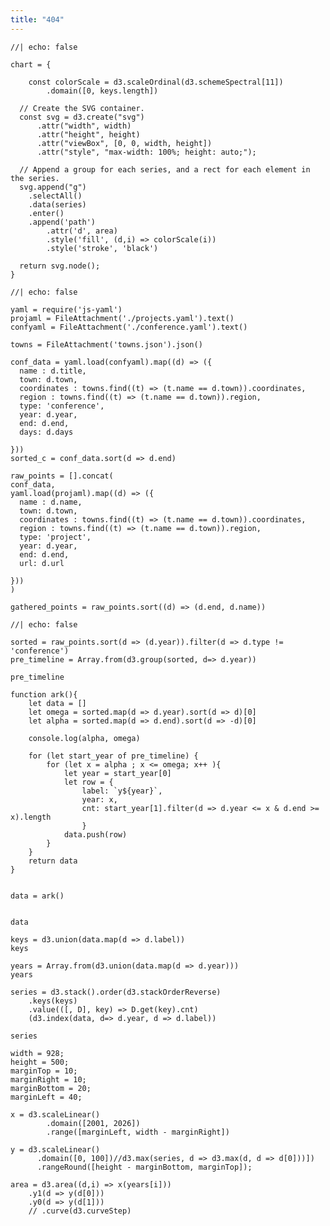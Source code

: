 ```yaml
---
title: "404"
---
```


```ojs
//| echo: false

chart = {

    const colorScale = d3.scaleOrdinal(d3.schemeSpectral[11])
        .domain([0, keys.length])

  // Create the SVG container.
  const svg = d3.create("svg")
      .attr("width", width)
      .attr("height", height)
      .attr("viewBox", [0, 0, width, height])
      .attr("style", "max-width: 100%; height: auto;");

  // Append a group for each series, and a rect for each element in the series.
  svg.append("g")
    .selectAll()
    .data(series)
    .enter()
    .append('path')
        .attr('d', area)
        .style('fill', (d,i) => colorScale(i))
        .style('stroke', 'black')

  return svg.node();
}
```


```ojs
//| echo: false

yaml = require('js-yaml')
projaml = FileAttachment('./projects.yaml').text()
confyaml = FileAttachment('./conference.yaml').text()

towns = FileAttachment('towns.json').json()

conf_data = yaml.load(confyaml).map((d) => ({
  name : d.title,
  town: d.town,
  coordinates : towns.find((t) => (t.name == d.town)).coordinates,
  region : towns.find((t) => (t.name == d.town)).region,
  type: 'conference',
  year: d.year,
  end: d.end,
  days: d.days

}))
sorted_c = conf_data.sort(d => d.end)

raw_points = [].concat(
conf_data,
yaml.load(projaml).map((d) => ({
  name : d.name,
  town: d.town,
  coordinates : towns.find((t) => (t.name == d.town)).coordinates,
  region : towns.find((t) => (t.name == d.town)).region,
  type: 'project',
  year: d.year,
  end: d.end,
  url: d.url

}))
)

gathered_points = raw_points.sort((d) => (d.end, d.name))
```

```ojs
//| echo: false

sorted = raw_points.sort(d => (d.year)).filter(d => d.type != 'conference')
pre_timeline = Array.from(d3.group(sorted, d=> d.year))

pre_timeline

function ark(){
    let data = []
    let omega = sorted.map(d => d.year).sort(d => d)[0]
    let alpha = sorted.map(d => d.end).sort(d => -d)[0]

    console.log(alpha, omega)

    for (let start_year of pre_timeline) {
        for (let x = alpha ; x <= omega; x++ ){
            let year = start_year[0]
            let row = {
                label: `y${year}`,
                year: x,
                cnt: start_year[1].filter(d => d.year <= x & d.end >= x).length
                }
            data.push(row)
        }
    }
    return data
}


data = ark()


data
```

```ojs
keys = d3.union(data.map(d => d.label))
keys
```


```ojs

years = Array.from(d3.union(data.map(d => d.year)))
years
```



```ojs

series = d3.stack().order(d3.stackOrderReverse)
    .keys(keys)
    .value(([, D], key) => D.get(key).cnt)
    (d3.index(data, d=> d.year, d => d.label))

series
```


```ojs
width = 928;
height = 500;
marginTop = 10;
marginRight = 10;
marginBottom = 20;
marginLeft = 40;

x = d3.scaleLinear()
        .domain([2001, 2026])
        .range([marginLeft, width - marginRight])

y = d3.scaleLinear()
      .domain([0, 100])//d3.max(series, d => d3.max(d, d => d[0]))])
      .rangeRound([height - marginBottom, marginTop]);

area = d3.area((d,i) => x(years[i]))
    .y1(d => y(d[0]))
    .y0(d => y(d[1]))
    // .curve(d3.curveStep)


```

